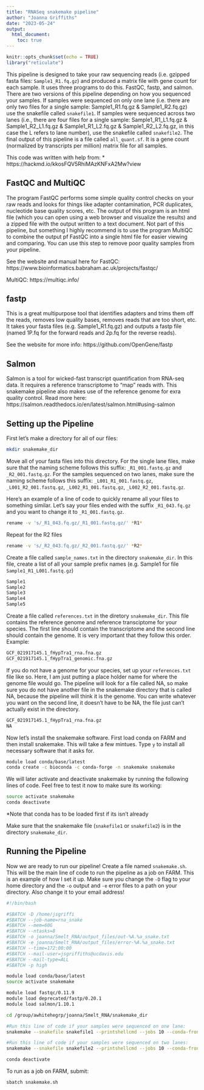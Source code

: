 ---
title: "RNASeq snakemake pipeline"
author: "Joanna Griffiths"
date: "2023-05-24"
output: 
  html_document:
    toc: true
---

```{r setup, include=FALSE}
knitr::opts_chunk$set(echo = TRUE)
library("reticulate")
```

This pipeline is designed to take your raw sequencing reads (i.e. gzipped fasta files: `Sample1_R1.fq.gz`) and produced a matrix file with gene count for each sample. It uses three programs to do this. FastQC, fastp, and salmon. There are two versions of this pipeline depending on how you sequenced your samples. If samples were sequenced on only one lane (i.e. there are only two files for a single sample: Sample1_R1.fq.gz & Sample1_R2.fq.gz) use the snakefile called `snakefile1`. If samples were sequenced across two lanes (i.e., there are four files for a single sample: Sample1_R1_L1.fq.gz & Sample1_R2_L1.fq.gz & Sample1_R1_L2.fq.gz & Sample1_R2_L2.fq.gz, in this case the L refers to lane number), use the snakefile called `snakefile2`. The final output of this pipeline is a file called `all_quant.sf`. It is a gene count (normalized by transcripts per million) matrix file for all samples.

This code was written with help from:
* https://hackmd.io/kkosFQV5RhiMAzKNFxA2Mw?view

## FastQC and MultiQC

The program FastQC performs some simple quality control checks on your raw reads and looks for things like adapter contamination, PCR duplicates, nucleotide base quality scores, etc. The output of this program is an html file (which you can open using a web browser and visualize the results) and a zipped file with the output written to a text document. Not part of this pipeline, but something I highly recommend is to use the program MultiQC to combine the output pf FastQC into a single html file for easier viewing and comparing. You can use this step to remove poor quality samples from your pipeline.

See the website and manual here for FastQC: https://www.bioinformatics.babraham.ac.uk/projects/fastqc/

MultiQC: https://multiqc.info/


## fastp

This is a great multipurpose tool that identifies adapters and trims them off the reads, removes low quality bases, removes reads that are too short, etc. It takes your fasta files (e.g. Sample1_R1.fq.gz) and outputs a fastp file (named 1P.fq for the forward reads and 2p.fq for the reverse reads).

See the website for more info: https://github.com/OpenGene/fastp


## Salmon

Salmon is a tool for wicked-fast transcript quantification from RNA-seq data. It requires a reference transcriptome to "map" reads with. This snakemake pipeline also makes use of the reference genome for exra quality control. Read more here: https://salmon.readthedocs.io/en/latest/salmon.html#using-salmon


## Setting up the Pipeline

First let's make a directory for all of our files:
```{bash eval=FALSE}
mkdir snakemake_dir
```

Move all of your fasta files into this directory. For the single lane files, make sure that the naming scheme follows this suffix: `_R1_001.fastq.gz` and `_R2_001.fastq.gz`. For the samples sequenced on two lanes, make sure the naming scheme follows this suffix: `_L001_R1_001.fastq.gz`, `_L001_R2_001.fastq.gz`, `_L002_R1_001.fastq.gz`, `_L002_R2_001.fastq.gz`.

Here's an example of a line of code to quickly rename all your files to something similar. Let's say your files ended with the suffix `_R1_043.fq.gz` and you want to change it to `_R1_001.fastq.gz`. 
```{bash eval=FALSE}
rename -v 's/_R1_043.fq.gz/_R1_001.fastq.gz/' *R1*
```
Repeat for the R2 files
```{bash eval=FALSE}
rename -v 's/_R2_043.fq.gz/_R2_001.fastq.gz/' *R2*
```

Create a file called `sample_names.txt` in the directory `snakemake_dir`. In this file, create a list of all your sample prefix names (e.g. Sample1 for file `Sample1_R1_L001.fastq.gz`)
```{bash eval=FALSE}
Sample1
Sample2
Sample3
Sample4
Sample5
```

Create a file called `references.txt` in the diretory `snakemake_dir`. This file contains the reference genome and reference transciptome for your species. The first line should contain the transcriptome and the second line should contain the genome. It is very important that they follow this order. Example:
```{bash eval=FALSE}
GCF_021917145.1_fHypTra1_rna.fna.gz
GCF_021917145.1_fHypTra1_genomic.fna.gz
```

If you do not have a genome for your species, set up your `references.txt` file like so. Here, I am just putting a place holder name for where the genome file would go. The pipeline will look for a file called NA, so make sure you do not have another file in the snakemake directory that is called NA, because the pipeline will think it is the genome. You can write whatever you want on the second line, it doesn't have to be NA, the file just can't actually exist in the directory.
```{bash eval=FALSE}
GCF_021917145.1_fHypTra1_rna.fna.gz
NA
```


Now let's install the snakemake software. First load conda on FARM and then install snakemake. This will take a few mintues. Type `y` to install all necessary software that it asks for.
```{bash eval=FALSE}
module load conda/base/latest
conda create -c bioconda -c conda-forge -n snakemake snakemake
```
We will later activate and deactivate snakemake by running the following lines of code. Feel free to test it now to make sure its working:
```{bash eval=FALSE}
source activate snakemake
conda deactivate
```
*Note that conda has to be loaded first if its isn't already

Make sure that the snakemake file (`snakefile1` or `snakefile2`) is in the directory `snakemake_dir`.


## Running the Pipeline
Now we are ready to run our pipeline! Create a file named `snakemake.sh`. This will be the main line of code to run the pipeline as a job on FARM. This is an example of how I set it up. Make sure you change the `-D` flag to your home directory and the `-o` output and `-e` error files to a path on your directory. Also change it to your email address!
```{bash eval=FALSE}
#!/bin/bash

#SBATCH -D /home/jsgriffi
#SBATCH --job-name=rna_snake
#SBATCH --mem=60G
#SBATCH --ntasks=8
#SBATCH -o joanna/Smelt_RNA/output_files/out-%A.%a_snake.txt
#SBATCH -e joanna/Smelt_RNA/output_files/error-%A.%a_snake.txt
#SBATCH --time=172:00:00
#SBATCH --mail-user=jsgriffiths@ucdavis.edu
#SBATCH --mail-type=ALL
#SBATCH -p high

module load conda/base/latest
source activate snakemake

module load fastqc/0.11.9
module load deprecated/fastp/0.20.1
module load salmon/1.10.1

cd /group/awhitehegrp/joanna/Smelt_RNA/snakemake_dir

#Run this line of code if your samples were sequenced on one lane:
snakemake --snakefile snakefile1 --printshellcmd --jobs 10 --conda-frontend conda

#Run this line of code if your samples were sequenced on two lanes:
snakemake --snakefile snakefile2 --printshellcmd --jobs 10 --conda-frontend conda

conda deactivate
```

To run as a job on FARM, submit:
```{bash eval=FALSE}
sbatch snakemake.sh
```



